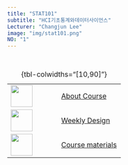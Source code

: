 ```yaml
---
title: "STAT101"
subtitle: "HCI기초통계와데이터사이언스"
Lecturer: "Changjun Lee"
image: "img/stat101.png"
NO: "1"
---
```



<br>

+-----------------------------------+--------------------------------------------+
| ![](img/settings.png){width="50"} | [About Course](about/index.qmd)            |
+-----------------------------------+--------------------------------------------+
| ![](img/training.png){width="50"} | [Weekly Design](weekly/index.qmd)          |
+-----------------------------------+--------------------------------------------+
| ![](img/rules.png){width="50"}    | [Course materials](weekly_2/index.qmd)     |
+-----------------------------------+--------------------------------------------+
: {tbl-colwidths="\[10,90\]"}

